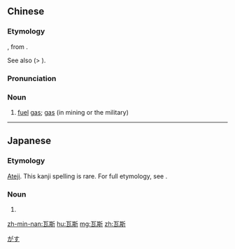 ==Chinese==
{{zh-forms|gloss=-}}

===Etymology===
{{bor|zh|ja|-}} {{ja-r|瓦斯|ガス}}, from {{der|zh|nl|gas}}.

See also {{zh-l|*嘎斯}} (> {{zh-l|*嘎斯罐}}).

===Pronunciation===
{{zh-pron
|m=wǎsī
|c=ngaa5 si1
|h=pfs=ngá-sṳ̂/ka-sṳ́
|h_note=ka-sṳ́ - from Japanese pronunciation
|mn=xm,zz,twd:óa-su/qz,km:óa-sir/twv,twr:óa-suh/kh,tp,tn,tc,yl,lk,sx,mg,hc:gá-suh
|mn_note=gá-suh - from Japanese pronunciation
|cat=n
}}
{{attention|nan|Lukang doesn't seem to normally have 55 as a tone (with or without sandhi), but it exists in this word}}

===Noun===
{{zh-noun}}

# [[fuel]] [[gas]]; [[gas]] (in mining or the military)

----

==Japanese==
{{ja-kanjitab}}

===Etymology===
[[ateji|Ateji]]. This kanji spelling is rare. For full etymology, see {{ja-l|ガス}}.

===Noun===
{{ja-noun|がす|ガス}}

# {{rare spelling of|ガス|lang=ja|sort=がす}}
[[Category:Japanese terms spelled with ateji|がす]]

[[zh-min-nan:瓦斯]]
[[hu:瓦斯]]
[[mg:瓦斯]]
[[zh:瓦斯]]
